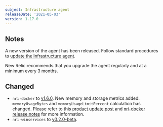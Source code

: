 ```yaml
---
subject: Infrastructure agent
releaseDate: '2021-05-03'
version: 1.17.0
---
```


## Notes

A new version of the agent has been released. Follow standard procedures to [update the Infrastructure agent](/docs/infrastructure/install-configure-manage-infrastructure/update-or-uninstall/update-infrastructure-agent).

New Relic recommends that you upgrade the agent regularly and at a minimum every 3 months.

## Changed

* `nri-docker` to [v1.6.0](https://github.com/newrelic/nri-docker/releases/tag/v1.6.0). New memory and storage metrics added. `memoryUsageBytes` and `memoryUsageLimitPercent` calculation has changed. Please refer to this [product update post](https://discuss.newrelic.com/t/docker-containers-memory-metric-updates/147224) and [nri-docker release notes](https://github.com/newrelic/nri-docker/releases/edit/v1.6.0) for more information.
* `nri-winservices` to [v0.2.0-beta](https://github.com/newrelic/nri-winservices/releases/tag/v0.2.0-beta).
